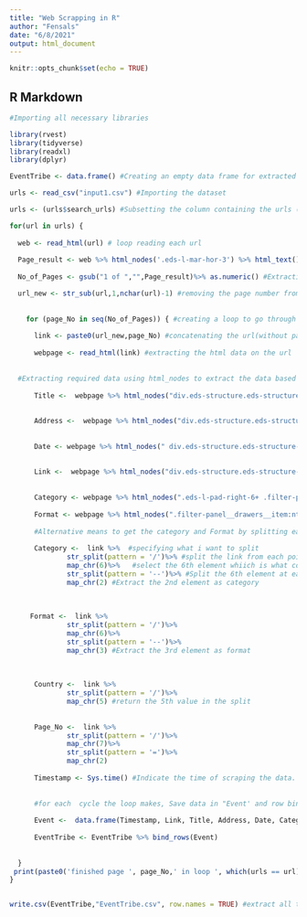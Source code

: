 ---
title: "Web Scrapping in R"
author: "Fensals"
date: "6/8/2021"
output: html_document
---

```{r setup, include=FALSE}
knitr::opts_chunk$set(echo = TRUE)
```

## R Markdown

```{r}
#Importing all necessary libraries

library(rvest)
library(tidyverse)
library(readxl)
library(dplyr)
```


```{r}

EventTribe <- data.frame() #Creating an empty data frame for extracted data

urls <- read_csv("input1.csv") #Importing the dataset

urls <- (urls$search_urls) #Subsetting the column containing the urls (not necessary, i like my codes neat.)

for(url in urls) {
  
  web <- read_html(url) # loop reading each url
  
  Page_result <- web %>% html_nodes('.eds-l-mar-hor-3') %>% html_text() #Getting the web element that contains the number of pages
  
  No_of_Pages <- gsub("1 of ","",Page_result)%>% as.numeric() #Extracting the number of pages

  url_new <- str_sub(url,1,nchar(url)-1) #removing the page number from the url to allow for looping through different page numbers
  
  
    for (page_No in seq(No_of_Pages)) { #creating a loop to go through all the pages of the url
   
      link <- paste0(url_new,page_No) #concatenating the url(without page number) with each page number based on the number of pages
    
      webpage <- read_html(link) #extracting the html data on the url
    
    
  #Extracting required data using html_nodes to extract the data based on the css selector specified.
      
      Title <-  webpage %>% html_nodes("div.eds-structure.eds-structure--min-height div.eds-structure__body div.eds-structure__main-mask div.eds-structure__fixed-bottom-bar-layout-wrapper div.eds-fixed-bottom-bar-layout div.eds-fixed-bottom-bar-layout__content div.eds-structure__main-container main.eds-structure__main div.feed-search-page div.search-base-screen__root section.search-base-screen__search-panel div.search-results-panel-content div.search-main-content ul.search-main-content__events-list:nth-child(1) div.search-event-card-wrapper div.search-event-card-rectangle-image div.search-event-card.eds-l-mar-vert-1 div.eds-event-card--consumer div.eds-card.eds-card--neutral article.eds-l-pad-all-4.eds-event-card-content.eds-event-card-content--list.eds-event-card-content--standard.eds-event-card-content--fixed div.eds-event-card-content__content-container.eds-l-pad-right-4 div.eds-event-card-content__content div.eds-event-card-content__content__principal div.eds-event-card-content__primary-content a.eds-event-card-content__action-link h3.eds-event-card-content__title.eds-text-color--ui-800.eds-text-bl.eds-text-weight--heavy div:nth-child(1) > div.eds-event-card__formatted-name--is-clamped.eds-event-card__formatted-name--is-clamped-three.eds-text-weight--heavy") %>% html_text()
    
    
      Address <-  webpage %>% html_nodes("div.eds-structure.eds-structure--min-height div.eds-structure__body div.eds-structure__main-mask div.eds-structure__fixed-bottom-bar-layout-wrapper div.eds-fixed-bottom-bar-layout div.eds-fixed-bottom-bar-layout__content div.eds-structure__main-container main.eds-structure__main div.feed-search-page div.search-base-screen__root section.search-base-screen__search-panel div.search-results-panel-content div.search-main-content ul.search-main-content__events-list:nth-child(1) div.search-event-card-wrapper div.search-event-card-square-image div.search-event-card.eds-l-mar-vert-1 div.eds-event-card--consumer div.eds-card.eds-card--neutral article.eds-l-pad-all-4.eds-event-card-content.eds-event-card-content--list.eds-event-card-content--mini.eds-event-card-content--square div.eds-event-card-content__content-container.eds-l-pad-right-4 div.eds-event-card-content__content div.eds-event-card-content__content__principal div.eds-event-card-content__sub-content div.eds-event-card-content__sub.eds-text-bm.eds-text-color--ui-600.eds-l-mar-top-1.eds-event-card-content__sub--cropped > div.card-text--truncated__one") %>% html_text()
    
    
      Date <- webpage %>% html_nodes(" div.eds-structure.eds-structure--min-height div.eds-structure__body div.eds-structure__main-mask div.eds-structure__fixed-bottom-bar-layout-wrapper div.eds-fixed-bottom-bar-layout div.eds-fixed-bottom-bar-layout__content div.eds-structure__main-container main.eds-structure__main div.feed-search-page div.search-base-screen__root section.search-base-screen__search-panel div.search-results-panel-content div.search-main-content ul.search-main-content__events-list:nth-child(1) div.search-event-card-wrapper div.search-event-card-rectangle-image div.search-event-card.eds-l-mar-vert-1 div.eds-event-card--consumer div.eds-card.eds-card--neutral article.eds-l-pad-all-4.eds-event-card-content.eds-event-card-content--list.eds-event-card-content--standard.eds-event-card-content--fixed div.eds-event-card-content__content-container.eds-l-pad-right-4 div.eds-event-card-content__content div.eds-event-card-content__content__principal div.eds-event-card-content__primary-content > div.eds-evet-card-content__sub-title.eds-text-color--ui-orange.eds-l-pad-bot-1.eds-l-pad-top-2.eds-text-weight--heavy.eds-text-bm") %>% html_text()
    
    
      Link <-  webpage %>% html_nodes("div.eds-structure.eds-structure--min-height div.eds-structure__body div.eds-structure__main-mask   div.eds-structure__fixed-bottom-bar-layout-wrapper div.eds-fixed-bottom-bar-layout div.eds-fixed-bottom-bar-layout__content div.eds-structure__main-container main.eds-structure__main div.feed-search-page div.search-base-screen__root section.search-base-screen__search-panel div.search-results-panel-content div.search-main-content ul.search-main-content__events-list:nth-child(1) div.search-event-card-wrapper div.search-event-card-rectangle-image div.search-event-card.eds-l-mar-vert-1 div.eds-event-card--consumer div.eds-card.eds-card--neutral article.eds-l-pad-all-4.eds-event-card-content.eds-event-card-content--list.eds-event-card-content--standard.eds-event-card-content--fixed div.eds-event-card-content__content-container.eds-l-pad-right-4 div.eds-event-card-content__content div.eds-event-card-content__content__principal div.eds-event-card-content__primary-content > a.eds-event-card-content__action-link") %>%html_attr("href") %>% paste0()
    
   
      Category <- webpage %>% html_nodes(".eds-l-pad-right-6+ .filter-panel__drawers__item .filter-panel__drawers__item__header--active") %>%html_text()
       
      Format <- webpage %>% html_nodes(".filter-panel__drawers__item:nth-child(8) .filter-panel__drawers__item__header--active") %>% html_text()
      
      #Alternative means to get the category and Format by splitting each url (it is not necessary to read the html, if what we want is already a part of the URL)
      
      Category <-  link %>%  #specifying what i want to split
              str_split(pattern = '/')%>% #split the link from each point there is a '/' (this splits the link into 7 parts)
              map_chr(6)%>%   #select the 6th element whiich is what contains the category and format text
              str_split(pattern = '--')%>% #Split the 6th element at each point there is "--"
              map_chr(2) #Extract the 2nd element as category
    
    
     
     Format <-  link %>% 
              str_split(pattern = '/')%>% 
              map_chr(6)%>%   
              str_split(pattern = '--')%>%
              map_chr(3) #Extract the 3rd element as format
    
    
    
      Country <-  link %>%
              str_split(pattern = '/')%>% 
              map_chr(5) #return the 5th value in the split
    
      
      Page_No <-  link %>% 
              str_split(pattern = '/')%>% 
              map_chr(7)%>%   
              str_split(pattern = '=')%>%
              map_chr(2)
    
      Timestamp <- Sys.time() #Indicate the time of scraping the data.
    
      
      #for each  cycle the loop makes, Save data in "Event' and row bind it to the initial data frame 'EventTribe'
      
      Event <-  data.frame(Timestamp, Link, Title, Address, Date, Category, Format, Country, Page_No, stringsAsFactors = FALSE)
    
      EventTribe <- EventTribe %>% bind_rows(Event) 
      
      
  }
 print(paste0('finished page ', page_No,' in loop ', which(urls == url), ' of ', length(urls))) #To enable easy identification of the loop with issues.
}


write.csv(EventTribe,"EventTribe.csv", row.names = TRUE) #extract all the extracted data as a csv file to be saved in working directory (or a specified folder)

```

